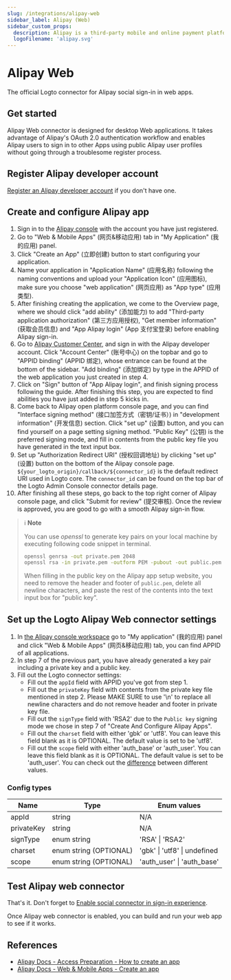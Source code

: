 ```yaml
---
slug: /integrations/alipay-web
sidebar_label: Alipay (Web)
sidebar_custom_props:
  description: Alipay is a third-party mobile and online payment platform.
  logoFilename: 'alipay.svg'
---
```



<GuideTip />

# Alipay Web

The official Logto connector for Alipay social sign-in in web apps.

## Get started

Alipay Web connector is designed for desktop Web applications. It takes advantage of Alipay's OAuth 2.0 authentication workflow and enables Alipay users to sign in to other Apps using public Alipay user profiles without going through a troublesome register process.

## Register Alipay developer account

[Register an Alipay developer account](https://certifyweb.alipay.com/certify/reg/guide#/) if you don't have one.

## Create and configure Alipay app

1. Sign in to the [Alipay console](https://open.alipay.com/) with the account you have just registered.
2. Go to "Web & Mobile Apps" (网页&移动应用) tab in "My Application" (我的应用) panel.
3. Click "Create an App" (立即创建) button to start configuring your application.
4. Name your application in "Application Name" (应用名称) following the naming conventions and upload your "Application Icon" (应用图标), make sure you choose "web application" (网页应用) as "App type" (应用类型).
5. After finishing creating the application, we come to the Overview page, where we should click "add ability" (添加能力) to add "Third-party application authorization" (第三方应用授权), "Get member information" (获取会员信息) and "App Alipay login" (App 支付宝登录) before enabling Alipay sign-in.
6. Go to [Alipay Customer Center](https://b.alipay.com/index2.htm), and sign in with the Alipay developer account. Click "Account Center" (账号中心) on the topbar and go to "APPID binding" (APPID 绑定), whose entrance can be found at the bottom of the sidebar. "Add binding" (添加绑定) by type in the APPID of the web application you just created in step 4.
7. Click on "Sign" button of "App Alipay login", and finish signing process following the guide. After finishing this step, you are expected to find abilities you have just added in step 5 kicks in.
8. Come back to Alipay open platform console page, and you can find "Interface signing method" (接口加签方式（密钥/证书）) in "development information" (开发信息) section. Click "set up" (设置) button, and you can find yourself on a page setting signing method. "Public Key" (公钥) is the preferred signing mode, and fill in contents from the public key file you have generated in the text input box.
9. Set up "Authorization Redirect URI" (授权回调地址) by clicking "set up" (设置) button on the bottom of the Alipay console page. `${your_logto_origin}/callback/${connector_id}` is the default redirect URI used in Logto core. The `connector_id` can be found on the top bar of the Logto Admin Console connector details page.
10. After finishing all these steps, go back to the top right corner of Alipay console page, and click "Submit for review" (提交审核). Once the review is approved, you are good to go with a smooth Alipay sign-in flow.

> ℹ️ **Note**
>
> You can use _openssl_ to generate key pairs on your local machine by executing following code snippet in terminal.
>
> ```bash
> openssl genrsa -out private.pem 2048
> openssl rsa -in private.pem -outform PEM -pubout -out public.pem
> ```
>
> When filling in the public key on the Alipay app setup website, you need to remove the header and footer of `public.pem`, delete all newline characters, and paste the rest of the contents into the text input box for "public key".

## Set up the Logto Alipay Web connector settings

1. In [the Alipay console workspace](https://open.alipay.com/dev/workspace) go to "My application" (我的应用) panel and click "Web & Mobile Apps" (网页&移动应用) tab, you can find APPID of all applications.
2. In step 7 of the previous part, you have already generated a key pair including a private key and a public key.
3. Fill out the Logto connector settings:
   - Fill out the `appId` field with APPID you've got from step 1.
   - Fill out the `privateKey` field with contents from the private key file mentioned in step 2. Please MAKE SURE to use '\n' to replace all newline characters and do not remove header and footer in private key file.
   - Fill out the `signType` field with 'RSA2' due to the `Public key` signing mode we chose in step 7 of "Create And Configure Alipay Apps".
   - Fill out the `charset` field with either 'gbk' or 'utf8'. You can leave this field blank as it is OPTIONAL. The default value is set to be 'utf8'.
   - Fill out the `scope` field with either 'auth_base' or 'auth_user'. You can leave this field blank as it is OPTIONAL. The default value is set to be 'auth_user'. You can check out the [difference](https://opendocs.alipay.com/fw/api/105942) between different values.

### Config types

| Name       | Type                   | Enum values                  |
| ---------- | ---------------------- | ---------------------------- |
| appId      | string                 | N/A                          |
| privateKey | string                 | N/A                          |
| signType   | enum string            | 'RSA' \| 'RSA2'              |
| charset    | enum string (OPTIONAL) | 'gbk' \| 'utf8' \| undefined |
| scope      | enum string (OPTIONAL) | 'auth_user' \| 'auth_base'   |

## Test Alipay web connector

That's it. Don't forget to [Enable social connector in sign-in experience](/connectors/social-connectors/#enable-social-sign-in).

Once Alipay web connector is enabled, you can build and run your web app to see if it works.

## References

- [Alipay Docs - Access Preparation - How to create an app](https://opendocs.alipay.com/support/01rau6)
- [Alipay Docs - Web & Mobile Apps - Create an app](https://opendocs.alipay.com/open/200/105310)
